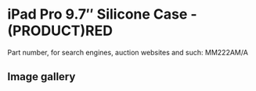 
# iPad Pro 9.7″ Silicone Case - (PRODUCT)RED

Part number, for search engines, auction websites and such: MM222AM/A

## Image gallery

<div style={{ width: '100%', maxWidth: '768px' }}>
<GalleryComponent
    images={[
      {
        original: "/everysource/MM222.webp",
        thumbnail: "/everypreview/MM222.webp",
      },
      {
        original: "/everysource/MM222_AV1_GOLD.webp",
        thumbnail: "/everypreview/MM222_AV1_GOLD.webp",
      },
      {
        original: "/everysource/MM222_AV1_ROSEGOLD.webp",
        thumbnail: "/everypreview/MM222_AV1_ROSEGOLD.webp",
      },
      {
        original: "/everysource/MM222_AV1_SILVER.webp",
        thumbnail: "/everypreview/MM222_AV1_SILVER.webp",
      },
      {
        original: "/everysource/MM222_AV1_SPACE_GRAY.webp",
        thumbnail: "/everypreview/MM222_AV1_SPACE_GRAY.webp",
      },
      {
        original: "/everysource/MM222_AV2.webp",
        thumbnail: "/everypreview/MM222_AV2.webp",
      },
      {
        original: "/everysource/MM222_AV3.webp",
        thumbnail: "/everypreview/MM222_AV3.webp",
      },
      {
        original: "/everysource/MM222_AV4.webp",
        thumbnail: "/everypreview/MM222_AV4.webp",
      }
    ]}
  />
</div>